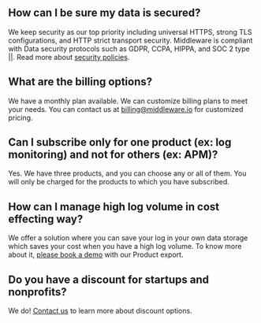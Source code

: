 ## How can I be sure my data is secured?
We keep security as our top priority including universal HTTPS, strong TLS configurations, and HTTP strict transport security. 
Middleware is compliant with Data security protocols such as GDPR, CCPA, HIPPA, and SOC 2 type ||.
Read more about [security policies](https://middleware.io/security).

## What are the billing options?
We have a monthly plan available. We can customize billing plans to meet your needs. You can contact us at billing@middleware.io for customized pricing.

## Can I subscribe only for one product (ex: log monitoring)  and not for others (ex: APM)?
Yes. We have three products, and you can choose any or all of them. You will only be charged for the products to which you have subscribed. 

## How can I manage high log volume in cost effecting way?
We offer a solution where you can save your log in your own data storage which saves your cost when you have a high log volume. 
To know more about it, [please book a demo](https://calendly.com/middleware_io/30min) with our Product export.

## Do you have a discount for startups and nonprofits?
We do! [Contact us](https://calendly.com/middleware_io/30min) to learn more about discount options. 

